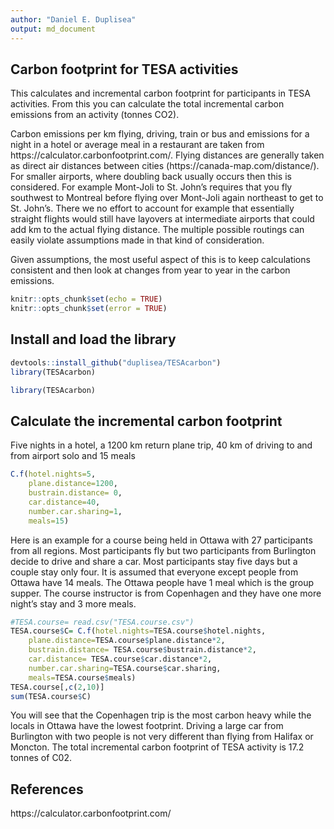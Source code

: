 ```yaml
---
author: "Daniel E. Duplisea"
output: md_document
---
```

## Carbon footprint for TESA activities

This calculates and incremental carbon footprint for participants in TESA activities. From this you can calculate the total incremental carbon emissions from an activity (tonnes CO2).

Carbon emissions per km flying, driving, train or bus and emissions for a night in a hotel or average meal in a restaurant are taken from https://calculator.carbonfootprint.com/. Flying distances are generally taken as direct air distances between cities (https://canada-map.com/distance/). For smaller airports, where doubling back usually occurs then this is considered. For example Mont-Joli to St. John's requires that you fly southwest to Montreal before flying over Mont-Joli again northeast to get to St. John's. There we no effort to account for example that essentially straight flights would still have layovers at intermediate airports that could add km to the actual flying distance. The multiple possible routings can easily violate assumptions made in that kind of consideration.

Given assumptions, the most useful aspect of this is to keep calculations consistent and then look at changes from year to year in the carbon emissions.

```r
knitr::opts_chunk$set(echo = TRUE)
knitr::opts_chunk$set(error = TRUE)
```

## Install and load the library
```r
devtools::install_github("duplisea/TESAcarbon")
library(TESAcarbon)
```

```r
library(TESAcarbon)
```

## Calculate the incremental carbon footprint

Five nights in a hotel, a 1200 km return plane trip, 40 km of driving to and from airport solo and 15 meals

```r
C.f(hotel.nights=5,
    plane.distance=1200,
    bustrain.distance= 0,
    car.distance=40,
    number.car.sharing=1,
    meals=15)
```

Here is an example for a course being held in Ottawa with 27 participants from all regions. Most participants fly but two participants from Burlington decide to drive and share a car. Most participants stay five days but a couple stay only four. It is assumed that everyone except people from Ottawa have 14 meals. The Ottawa people have 1 meal which is the group supper. The course instructor is from Copenhagen and they have one more night's stay and 3 more meals.

```r
#TESA.course= read.csv("TESA.course.csv")
TESA.course$C= C.f(hotel.nights=TESA.course$hotel.nights,
    plane.distance=TESA.course$plane.distance*2,
    bustrain.distance= TESA.course$bustrain.distance*2,
    car.distance= TESA.course$car.distance*2,
    number.car.sharing=TESA.course$car.sharing,
    meals=TESA.course$meals)
TESA.course[,c(2,10)]
sum(TESA.course$C)
```

You will see that the Copenhagen trip is the most carbon heavy while the locals in Ottawa have the lowest footprint. Driving a large car from Burlington with two people is not very different than flying from Halifax or Moncton. The total incremental carbon footprint of TESA activity is 17.2 tonnes of C02.

## References

https://calculator.carbonfootprint.com/
